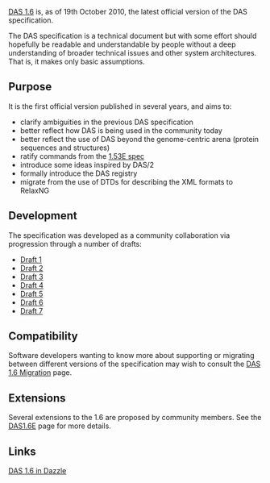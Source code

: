 [http://www.biodas.org/documents/spec-1.6.html DAS 1.6] is, as of 19th October 2010, the latest official version of the DAS specification.

The DAS specification is a technical document but with some effort should hopefully be readable and understandable by people without a deep understanding of broader technical issues and other system architectures. That is, it makes only basic assumptions.

==Purpose==

It is the first official version published in several years, and aims to:
* clarify ambiguities in the previous DAS specification
* better reflect how DAS is being used in the community today
* better reflect the use of DAS beyond the genome-centric arena (protein sequences and structures)
* ratify commands from the [http://www.dasregistry.org/spec_1.53E.jsp 1.53E spec] 
* introduce some ideas inspired by DAS/2
* formally introduce the DAS registry
* migrate from the use of DTDs for describing the XML formats to RelaxNG

==Development==

The specification was developed as a community collaboration via progression through a number of drafts:
* [http://www.ebi.ac.uk/~aj/1.6_draft1/documents/spec.html Draft 1]
* [http://www.ebi.ac.uk/~aj/1.6_draft2/documents/spec.html Draft 2]
* [http://www.ebi.ac.uk/~aj/1.6_draft3/documents/spec.html Draft 3]
* [http://www.ebi.ac.uk/~aj/1.6_draft4/documents/spec.html Draft 4]
* [http://www.ebi.ac.uk/~aj/1.6_draft5/documents/spec.html Draft 5]
* [http://www.ebi.ac.uk/~aj/1.6_draft6/documents/spec.html Draft 6]
* [http://www.ebi.ac.uk/~aj/1.6_draft7/documents/spec.html Draft 7]

==Compatibility==

Software developers wanting to know more about supporting or migrating between different versions of the specification may wish to consult the [[DAS 1.6 Migration]] page.

==Extensions==

Several extensions to the 1.6 are proposed by community members. See the [[DAS1.6E]] page for more details.

==Links==

[[DAS 1.6 in Dazzle]]